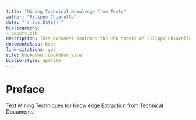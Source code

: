 ```yaml
--- 
title: "Mining Technical Knowledge from Texts"
author: "Filippo Chiarello"
date: "`r Sys.Date()`"
bibliography:
- papers.bib
description: This document contains the PhD thesis of Filippo Chiarello.
documentclass: book
link-citations: yes
site: bookdown::bookdown_site
biblio-style: apalike
---
```


# Preface {-}

Text Mining Techniques for Knowledge Extraction from Technical Documents